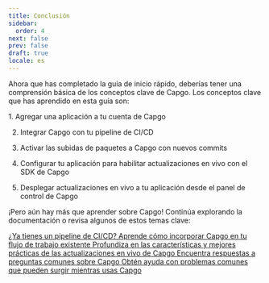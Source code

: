 ```yaml
---
title: Conclusión
sidebar:
  order: 4
next: false
prev: false
draft: true
locale: es
---
```



Ahora que has completado la guía de inicio rápido, deberías tener una comprensión básica de los conceptos clave de Capgo. Los conceptos clave que has aprendido en esta guía son:

<Steps>
1. Agregar una aplicación a tu cuenta de Capgo

2. Integrar Capgo con tu pipeline de CI/CD

3. Activar las subidas de paquetes a Capgo con nuevos commits

4. Configurar tu aplicación para habilitar actualizaciones en vivo con el SDK de Capgo

5. Desplegar actualizaciones en vivo a tu aplicación desde el panel de control de Capgo
</Steps>

¡Pero aún hay más que aprender sobre Capgo! Continúa explorando la documentación o revisa algunos de estos temas clave:

<CardGrid stagger>
  <a href="/docs/getting-started/cicd-integration/">
    <Card title="Integración CI/CD" icon="gitlab">
      ¿Ya tienes un pipeline de CI/CD? Aprende cómo incorporar Capgo en tu flujo de trabajo existente
    </Card>
  </a>

  <a href="/docs/live-updates/">
    <Card title="Actualizaciones en Vivo" icon="cloud-download">
      Profundiza en las características y mejores prácticas de las actualizaciones en vivo de Capgo
    </Card>
  </a>

  <a href="/docs/faq/">  
    <Card title="Preguntas Frecuentes" icon="open-book">
      Encuentra respuestas a preguntas comunes sobre Capgo
    </Card>
  </a>

  <a href="/docs/troubleshooting/">
    <Card title="Solución de Problemas" icon="error">
      Obtén ayuda con problemas comunes que pueden surgir mientras usas Capgo
    </Card>
  </a>
</CardGrid>